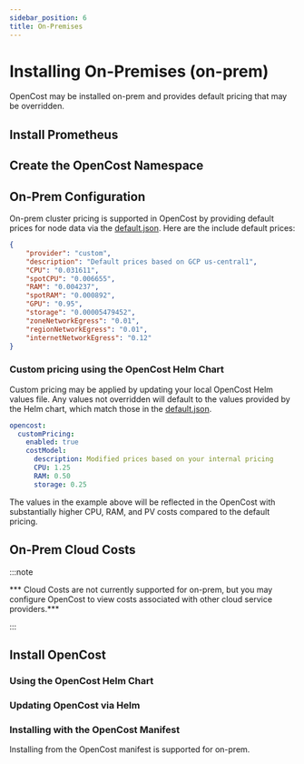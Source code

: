 ```yaml
---
sidebar_position: 6
title: On-Premises
---
```


# Installing On-Premises (on-prem)

OpenCost may be installed on-prem and provides default pricing that may be overridden.
<Installing/>

## Install Prometheus

<InstallPrometheus/>
<CustomPrometheus/>

## Create the OpenCost Namespace

<Namespace/>

## On-Prem Configuration

On-prem cluster pricing is supported in OpenCost by providing default prices for node data via the [default.json](https://github.com/opencost/opencost/blob/develop/configs/default.json). Here are the include default prices:

```json
{
    "provider": "custom",
    "description": "Default prices based on GCP us-central1",
    "CPU": "0.031611",
    "spotCPU": "0.006655",
    "RAM": "0.004237",
    "spotRAM": "0.000892",
    "GPU": "0.95",
    "storage": "0.00005479452",
    "zoneNetworkEgress": "0.01",
    "regionNetworkEgress": "0.01",
    "internetNetworkEgress": "0.12"
}
```

### Custom pricing using the OpenCost Helm Chart

Custom pricing may be applied by updating your local OpenCost Helm values file. Any values not overridden will default to the values provided by the Helm chart, which match those in the [default.json](https://github.com/opencost/opencost/blob/develop/configs/default.json).

```yaml
opencost:
  customPricing:
    enabled: true
    costModel:
      description: Modified prices based on your internal pricing
      CPU: 1.25
      RAM: 0.50
      storage: 0.25
```

The values in the example above will be reflected in the OpenCost with substantially higher CPU, RAM, and PV costs compared to the default pricing.

## On-Prem Cloud Costs

:::note

*** Cloud Costs are not currently supported for on-prem, but you may configure OpenCost to view costs associated with other cloud service providers.***

:::

<CloudCosts/>

## Install OpenCost

<Helm/>

### Using the OpenCost Helm Chart

<InstallOpenCost/>

### Updating OpenCost via Helm

<UpdateOpenCost/>

### Installing with the OpenCost Manifest

Installing from the OpenCost manifest is supported for on-prem.

<InstallManifest/>
